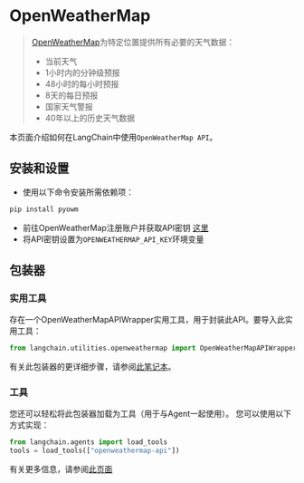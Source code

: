 # OpenWeatherMap

>[OpenWeatherMap](https://openweathermap.org/api/)为特定位置提供所有必要的天气数据：
>- 当前天气
>- 1小时内的分钟级预报
>- 48小时的每小时预报
>- 8天的每日预报
>- 国家天气警报
>- 40年以上的历史天气数据

本页面介绍如何在LangChain中使用`OpenWeatherMap API`。

## 安装和设置

- 使用以下命令安装所需依赖项：
```bash
pip install pyowm
```
- 前往OpenWeatherMap注册账户并获取API密钥 [这里](https://openweathermap.org/api/)
- 将API密钥设置为`OPENWEATHERMAP_API_KEY`环境变量

## 包装器

### 实用工具

存在一个OpenWeatherMapAPIWrapper实用工具，用于封装此API。要导入此实用工具：

```python
from langchain.utilities.openweathermap import OpenWeatherMapAPIWrapper
```

有关此包装器的更详细步骤，请参阅[此笔记本](/docs/modules/agents/tools/integrations/openweathermap.html)。

### 工具

您还可以轻松将此包装器加载为工具（用于与Agent一起使用）。
您可以使用以下方式实现：

```python
from langchain.agents import load_tools
tools = load_tools(["openweathermap-api"])
```

有关更多信息，请参阅[此页面](/docs/modules/agents/tools/getting_started.md)
